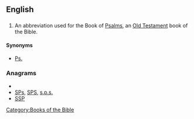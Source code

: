 ==English==

==={{abbreviation}}===
{{en-abbr}}
# {{biblical}} An abbreviation used for the Book of [[Psalms]], an [[Old Testament]] book of the Bible. 

====Synonyms====
*[[Ps.]]

===Anagrams===
* {{alphagram|pss}}
* [[SPs#English|SPs]], [[SPS#English|SPS]], [[s.p.s.#English|s.p.s.]]
* [[SSP#English|SSP]]

[[Category:Books of the Bible]]